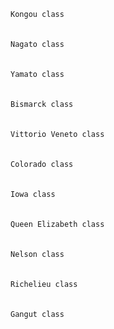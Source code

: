  Kongou class
 {{ShipBattleCardKai|Kongou/Kai Ni C}}{{ShipBattleCardKai|Hiei/Kai Ni}}{{ShipBattleCardKai|Haruna/Kai Ni}}{{ShipBattleCardKai|Kirishima/Kai Ni}}
 
 Nagato class
 {{ShipBattleCardKai|Nagato/Kai Ni}}{{ShipBattleCardKai|Mutsu/Kai Ni}}
 
 Yamato class
 {{ShipBattleCardKai|Yamato/Kai}}{{ShipBattleCardKai|Musashi/Kai Ni}}
 
 Bismarck class
 {{ShipBattleCardKai|Bismarck/drei}}
 
 Vittorio Veneto class
 {{ShipBattleCardKai|Italia}}{{ShipBattleCardKai|Roma/Kai}}
 
 Colorado class
 {{ShipBattleCardKai|Colorado/Kai}}
 
 Iowa class
 {{ShipBattleCardKai|Iowa/Kai}}
 
 Queen Elizabeth class
 {{ShipBattleCardKai|Warspite/Kai}}
 
 Nelson class
 {{ShipBattleCardKai|Nelson/Kai}}
 
 Richelieu class
 {{ShipBattleCardKai|Richelieu/Kai}}
 
 Gangut class
 {{ShipBattleCardKai|Gangut/dva}}